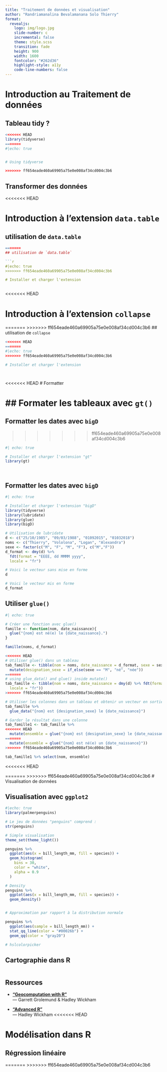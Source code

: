 ```yaml
---
title: "Traitement de données et visualisation"
author: "Randriamanalina Bevalamanana Solo Thierry"
format: 
  revealjs:
    logo: img/logo.jpg 
    slide-number: c
    incremental: false
    theme: style.scss
    transition: fade
    height: 900
    width: 1600
    fontcolor: "#262d36"
    highlight-style: a11y
    code-line-numbers: false
---
```


# Introduction au Traitement de données

## Tableau tidy ?

```r
<<<<<<< HEAD
library(tidyverse)
=======
#|echo: true


# Using tidyverse

>>>>>>> ff654eade460a69905a75e0e008af34cd004c3b6


```

## Transformer des données {.scrollable}

<<<<<<< HEAD


# Introduction à l'extension `data.table`


## utilisation de `data.table`

```r
=======
## utilisation de `data.table`

```r
#|echo: true
>>>>>>> ff654eade460a69905a75e0e008af34cd004c3b6

# Installer et charger l'extension



```

<<<<<<< HEAD


# Introduction à l'extension `collapse`

=======
>>>>>>> ff654eade460a69905a75e0e008af34cd004c3b6
## utilisation de `collapse`

```r
<<<<<<< HEAD
=======
#|echo: true
>>>>>>> ff654eade460a69905a75e0e008af34cd004c3b6

# Installer et charger l'extension




```

<<<<<<< HEAD
# Formatter

## Formater les tableaux avec `gt()`
=======
## Formatter les dates avec `bigD`
>>>>>>> ff654eade460a69905a75e0e008af34cd004c3b6

```r
#| echo: true

# Installer et charger l'extension "gt"
library(gt)




```



## Formatter les dates avec `bigD` {.scrollable}

```r
#| echo: true

# Installer et charger l'extension "bigD"
library(tidyverse)
library(lubridate)
library(glue)
library(bigD)

# Utilisation de lubridate 
d <- c("25/10/1985", "09/03/1988", "01092015", "01032018")
noms <- c("Thierry", "Vololona", "Logan", "Alexandra")
sexe <- factor(c("M", "F", "M", "F"), c("M","F"))
d_format <- dmy(d) %>%
  fdt(format = "EEEE, dd MMMM yyyy",
  locale = "fr")

# Voici le vecteur sans mise en forme
d

# Voici le vecteur mis en forme
d_format

```

## Utiliser `glue()` {.scrollable}

```r
#| echo: true

# Créer une fonction avec glue()
famille <- function(nom, date_naissance){
  glue("{nom} est né(e) le {date_naissance}.")
}

famille(noms, d_format)

<<<<<<< HEAD
# Utiliser glue() dans un tableau
tab_famille <- tibble(nom = noms, date_naissance = d_format, sexe = sexe ) %>% 
  mutate(designation_sexe = if_else(sexe == "M", "né", "née"))
=======
# using glue_data() and glue() inside mutate()
tab_famille <- tibble(nom = noms, date_naissance = dmy(d) %>% fdt(format = "EEEE",
  locale = "fr"))
>>>>>>> ff654eade460a69905a75e0e008af34cd004c3b6

# Utiliser les colonnes dans un tableau et obtenir un vecteur en sortie avec glu_data()
tab_famille %>% 
  glue_data("{nom} est {designation_sexe} le {date_naissance}") 

# Garder le résultat dans une colonne
tab_famille1 <- tab_famille %>% 
<<<<<<< HEAD
  mutate(ensemble = glue("{nom} est {designation_sexe} le {date_naissance}"))
=======
  mutate(ensemble = glue("{nom} est né(e) un {date_naissance}"))
>>>>>>> ff654eade460a69905a75e0e008af34cd004c3b6

tab_famille1 %>% select(nom, ensemble)

```

<<<<<<< HEAD

=======
>>>>>>> ff654eade460a69905a75e0e008af34cd004c3b6
# Visualisation de données

## Visualisation avec `ggplot2` {.scrollable}

```r
#|echo: true
library(palmerpenguins)

# Le jeu de données "penguins" comprend :
str(penguins)

# Simple visualisation
theme_set(theme_light())

penguins %>%
  ggplot(aes(x = bill_length_mm, fill = species)) +
  geom_histogram(
    bins = 30,
    color = "white",
    alpha = 0.9
  )

# Density
penguins %>%
  ggplot(aes(x = bill_length_mm, fill = species)) +
  geom_density()


# Approximation par rapport à la distribution normale

penguins %>%
  ggplot(aes(sample = bill_length_mm)) +
  stat_qq_line(color = "#00026b") + 
  geom_qq(color = "gray20")

# hslcolorpicker

```

## Cartographie dans R

```r


```

## Ressources

-   [**"Geocomputation with R"**](https://geocompr.robinlovelace.net/)\
    --- Garrett Grolemund & Hadley Wickham

-   [**"Advanced R"**](https://adv-r.hadley.nz/)\
    --- Hadley Wickham
<<<<<<< HEAD

# Modélisation dans R

## Régression linéaire


=======
>>>>>>> ff654eade460a69905a75e0e008af34cd004c3b6
